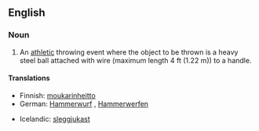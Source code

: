 ==English==

===Noun===
{{en-noun|-|sg=[[hammer]] [[throw]]}}

# An [[athletic]] throwing event where the object to be thrown is a heavy steel ball attached with wire (maximum length 4 ft (1.22 m)) to a handle.

====Translations====
{{trans-top|athletic event where a heavy steel ball with a handle attached is thrown}}
*Finnish: [[moukarinheitto]]
*German: [[Hammerwurf]] {{m}}, [[Hammerwerfen]] {{n}}
{{trans-mid}}
*Icelandic: [[sleggjukast]] {{n}}
{{trans-bottom}}